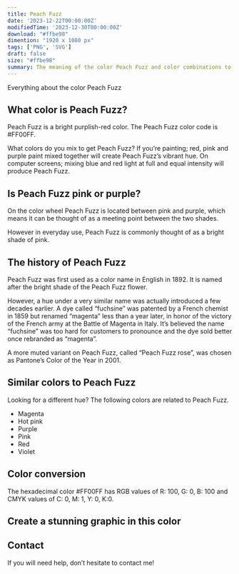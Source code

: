 ```yaml
---
title: Peach Fuzz
date: '2023-12-22T00:00:00Z'
modifiedTime: '2023-12-30T00:00:00Z'
download: "#ffbe98"
dimention: "1920 x 1080 px"
tags: ['PNG', 'SVG']
draft: false
size: "#ffbe98"
summary: The meaning of the color Peach Fuzz and color combinations to inspire your next design.
---
```


Everything about the color Peach Fuzz

## What color is Peach Fuzz?

Peach Fuzz is a bright purplish-red color. The Peach Fuzz color code is #FF00FF.

What colors do you mix to get Peach Fuzz? If you’re painting; red, pink and purple paint mixed together will create Peach Fuzz’s vibrant hue. On computer screens; mixing blue and red light at full and equal intensity will produce Peach Fuzz.

## Is Peach Fuzz pink or purple?

On the color wheel Peach Fuzz is located between pink and purple, which means it can be thought of as a meeting point between the two shades.

However in everyday use, Peach Fuzz is commonly thought of as a bright shade of pink.

## The history of Peach Fuzz

Peach Fuzz was first used as a color name in English in 1892. It is named after the bright shade of the Peach Fuzz flower.

However, a hue under a very similar name was actually introduced a few decades earlier. A dye called “fuchsine” was patented by a French chemist in 1859 but renamed “magenta” less than a year later, in honor of the victory of the French army at the Battle of Magenta in Italy. It’s believed the name “fuchsine” was too hard for customers to pronounce and the dye sold better once rebranded as “magenta”.

A more muted variant on Peach Fuzz, called “Peach Fuzz rose”, was chosen as Pantone’s Color of the Year in 2001.

## Similar colors to Peach Fuzz

Looking for a different hue? The following colors are related to Peach Fuzz.

- Magenta
- Hot pink
- Purple
- Pink
- Red
- Violet

## Color conversion

The hexadecimal color #FF00FF has RGB values of R: 100, G: 0, B: 100 and CMYK values of C: 0, M: 1, Y: 0, K:0.

<Table
  headers={['TYPES', 'VALUE', 'CSS']}
  rows={[
    ['HEX', 'ff00ff', 'ff00ff'],
    ['RGB DECIMAL', '255, 0, 255', 'rgb(255,0,255)'],
    ['CMYK', '0, 100, 0, 0', '-'],
    ['HSL', '300°, 100, 50', 'hsl(300°, 100%, 50%)']
  ]}
/>

## Create a stunning graphic in this color

## Contact

If you will need help, don’t hesitate to contact me!
